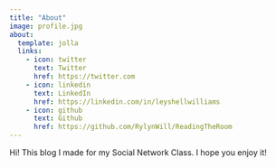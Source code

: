 ```yaml
---
title: "About"
image: profile.jpg
about:
  template: jolla
  links:
    - icon: twitter
      text: Twitter
      href: https://twitter.com
    - icon: linkedin
      text: LinkedIn
      href: https://linkedin.com/in/leyshellwilliams
    - icon: github
      text: Github
      href: https://github.com/RylynWill/ReadingTheRoom
---
```


Hi! This blog I made for my Social Network Class. I hope you enjoy it!
